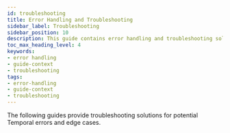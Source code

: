 ```yaml
---
id: troubleshooting
title: Error Handling and Troubleshooting
sidebar_label: Troubleshooting
sidebar_position: 10
description: This guide contains error handling and troubleshooting solutuions for Temporal edge cases.
toc_max_heading_level: 4
keywords:
- error handling
- guide-context
- troubleshooting
tags:
- error-handling
- guide-context
- troubleshooting
---
```



The following guides provide troubleshooting solutions for potential Temporal errors and edge cases.

